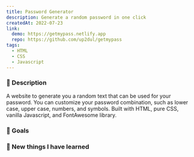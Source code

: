 ```yaml
---
title: Password Generator
description: Generate a random password in one click
createdAt: 2022-07-23
link:
  demo: https://getmypass.netlify.app
  repo: https://github.com/up2dul/getmypass
tags:
  - HTML
  - CSS
  - Javascript
---
```


### 📄 Description

A website to generate you a random text that can be used for your password. You can customize your password combination, such as lower case, upper case, numbers, and symbols. Built with HTML, pure CSS, vanilla Javascript, and FontAwesome library.

### 🎯 Goals

### 📝 New things I have learned
